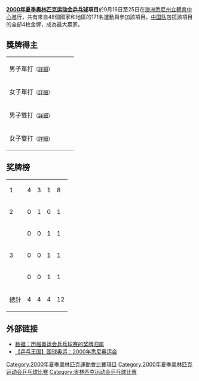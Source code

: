 {{noteTA|G1=Table Tennis|G2=地名}}
'''[[2000年夏季奥林匹克运动会|2000年夏季奥林匹克运动会]][[奥林匹克运动会乒乓球比赛|乒乓球]]項目'''於9月16日至25日在[[澳洲|澳洲]][[悉尼|悉尼]][[州立體育中心|州立體育中心]]進行，共有來自48個國家和地區的171名運動員參加該項目。[[2000年夏季奥林匹克运动会中国代表团|中国队]]包揽該項目的全部4枚金牌，成為最大贏家。

==獎牌得主==

{| {{MedalistTable|type=項目|columns=1}}
|-
|男子單打<small>（[[2000年夏季奧林匹克運動會乒乓球比賽－男子單打|詳細]]）</small>
| {{flagIOCathlete|[[孔令輝|孔令輝]]|CHN|2000年夏季}}
| {{flagIOCathlete|[[扬·奥韦·瓦尔德内尔|瓦尔德内尔]]|SWE|2000年夏季}}
| {{flagIOCathlete|[[劉國梁|劉國梁]]|CHN|2000年夏季}}
|-
|女子單打<small>（[[2000年夏季奧林匹克運動會乒乓球比賽－女子單打|詳細]]）</small>
| {{flagIOCathlete|[[王楠|王楠]]|CHN|2000年夏季}}
| {{flagIOCathlete|[[李菊|李菊]]|CHN|2000年夏季}}
| {{flagIOCathlete|[[陳靜_(乒乓球運動員)|陳靜]]|TPE|2000年夏季}}
|-
|男子雙打<small>（[[2000年夏季奧林匹克運動會乒乓球比賽－男子雙打|詳細]]）</small>
| {{flagIOCathlete|[[阎森|阎森]]／[[王励勤|王励勤]]|CHN|2000年夏季}}
| {{flagIOCathlete|[[劉國梁|劉國梁]]／[[孔令輝|孔令輝]]|CHN|2000年夏季}}
| {{flagIOCathlete|[[帕特里克·希拉|希拉]]／[[让-菲利普·盖亭|盖亭]]|FRA|2000年夏季}}
|-
|女子雙打<small>（[[2000年夏季奧林匹克運動會乒乓球比賽－女子雙打|詳細]]）</small>
| {{flagIOCathlete|[[王楠|王楠]]／[[李菊|李菊]]|CHN|2000年夏季}}
| {{flagIOCathlete|[[杨影_(乒乓球运动员)|杨影]]／[[孙晋|孙晋]]|CHN|2000年夏季}}
| {{flagIOCathlete|[[金茂校|金茂校]]／[[柳智惠|柳智惠]]|KOR|2000年夏季}}
|}

== 奖牌榜 ==

{| {{RankedMedalTable|class=wikitable sortable}}
|-
|1||align=left|{{flagIOC|CHN|2000年夏季}}||4||3||1||8
|-
|2||align=left|{{flagIOC|SWE|2000年夏季}}||0||1||0||1
|-
|rowspan=3|3||align=left|{{flagIOC|TPE|2000年夏季}}||0||0||1||1
|-
|align=left|{{flagIOC|FRA|2000年夏季}}||0||0||1||1
|-
|align=left|{{flagIOC|KOR|2000年夏季}}||0||0||1||1
|-
!colspan=2| 總計 || 4 || 4 || 4 || 12
|}

== 外部链接 ==
*[http://news.xinhuanet.com/sports/2004-08/11/content_1761571.htm 数据：历届奥运会乒乓球赛的奖牌归属]{{Wayback|url=http://news.xinhuanet.com/sports/2004-08/11/content_1761571.htm |date=20090830154635 }}
*[http://v.youku.com/v_show/id_XNDI4MDkzNDA0.html 【乒乓王国】国球奥运：2000年悉尼奥运会]{{Wayback|url=http://v.youku.com/v_show/id_XNDI4MDkzNDA0.html |date=20190112030620 }}

{{2000年夏季奥林匹克运动会比赛项目}}
{{奥林匹克运动会乒乓球比赛}}

[[Category:2000年夏季奧林匹克運動會比賽項目|Category:2000年夏季奧林匹克運動會比賽項目]]
[[Category:2000年夏季奥林匹克运动会乒乓球比赛|Category:2000年夏季奥林匹克运动会乒乓球比赛]]
[[Category:奥林匹克运动会乒乓球比赛|Category:奥林匹克运动会乒乓球比赛]]